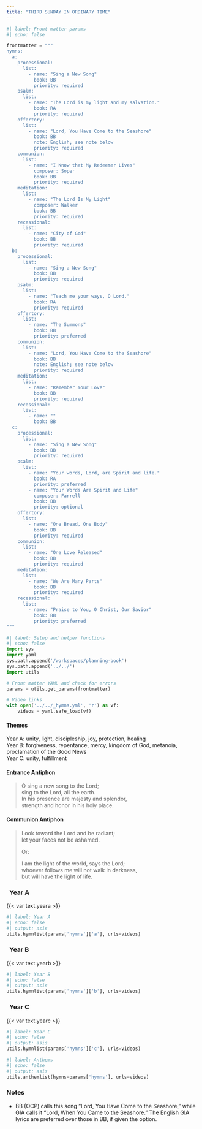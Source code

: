 ```yaml
---
title: "THIRD SUNDAY IN ORDINARY TIME"
---
```


```python
#| label: Front matter params
#| echo: false

frontmatter = """
hymns:
  a:
    processional:
      list:
        - name: "Sing a New Song"
          book: BB
          priority: required
    psalm:
      list:
        - name: "The Lord is my light and my salvation."
          book: RA
          priority: required
    offertory:
      list:
        - name: "Lord, You Have Come to the Seashore"
          book: BB
          note: English; see note below
          priority: required
    communion:
      list:
        - name: "I Know that My Redeemer Lives"
          composer: Soper
          book: BB
          priority: required
    meditation:
      list:
        - name: "The Lord Is My Light"
          composer: Walker
          book: BB
          priority: required
    recessional:
      list:
        - name: "City of God"
          book: BB
          priority: required
  b:
    processional:
      list:
        - name: "Sing a New Song"
          book: BB
          priority: required
    psalm:
      list:
        - name: "Teach me your ways, O Lord."
          book: RA
          priority: required
    offertory:
      list:
        - name: "The Summons"
          book: BB
          priority: preferred
    communion:
      list:
        - name: "Lord, You Have Come to the Seashore"
          book: BB
          note: English; see note below
          priority: required
    meditation:
      list:
        - name: "Remember Your Love"
          book: BB
          priority: required
    recessional:
      list:
        - name: ""
          book: BB
  c:
    processional:
      list:
        - name: "Sing a New Song"
          book: BB
          priority: required
    psalm:
      list:
        - name: "Your words, Lord, are Spirit and life."
          book: RA
          priority: preferred
        - name: "Your Words Are Spirit and Life"
          composer: Farrell
          book: BB
          priority: optional
    offertory:
      list:
        - name: "One Bread, One Body"
          book: BB
          priority: required
    communion:
      list:
        - name: "One Love Released"
          book: BB
          priority: required
    meditation:
      list:
        - name: "We Are Many Parts"
          book: BB
          priority: required
    recessional:
      list:
        - name: "Praise to You, O Christ, Our Savior"
          book: BB
          priority: preferred
"""
```

```python
#| label: Setup and helper functions
#| echo: false
import sys
import yaml
sys.path.append('/workspaces/planning-book')
sys.path.append('../../')
import utils

# Front matter YAML and check for errors
params = utils.get_params(frontmatter)

# Video links
with open('../../_hymns.yml', 'r') as vf:
    videos = yaml.safe_load(vf)
```

:::  {.red}
#### **Themes**
:::

[Year A:]{.red} unity, light, discipleship, joy, protection, healing  
[Year B:]{.red} forgiveness, repentance, mercy, kingdom of God,
metanoia, proclamation of the Good News  
[Year C:]{.red} unity, fulfillment  

:::  {.red}
#### **Entrance Antiphon**
:::

> O sing a new song to the Lord;  
> sing to the Lord, all the earth.  
> In his presence are majesty and splendor,  
> strength and honor in his holy place.

:::  {.red}
#### **Communion Antiphon**
:::

> Look toward the Lord and be radiant;  
> let your faces not be ashamed. 
>  
> [Or:]{.red}  
>  
> I am the light of the world, says the Lord;  
> whoever follows me will not walk in darkness,  
> but will have the light of life.

::: {.titlered}
### &nbsp; Year A
:::
{{< var text.yeara >}}

```python
#| label: Year A
#| echo: false
#| output: asis
utils.hymnlist(params['hymns']['a'], urls=videos)
```

::: {.titlered}
### &nbsp; Year B
:::
{{< var text.yearb >}}

```python
#| label: Year B
#| echo: false
#| output: asis
utils.hymnlist(params['hymns']['b'], urls=videos)
```

::: {.titlered}
### &nbsp; Year C
:::
{{< var text.yearc >}}

```python
#| label: Year C
#| echo: false
#| output: asis
utils.hymnlist(params['hymns']['c'], urls=videos)
```


```python
#| label: Anthems
#| echo: false
#| output: asis
utils.anthemlist(hymns=params['hymns'], urls=videos)
```

::: {.red}
### Notes
:::

* BB (OCP) calls this song “Lord, You Have Come to the Seashore,” while GIA calls it “Lord, When You Came to the Seashore.” The English GIA lyrics are preferred over those in BB, if given the option.